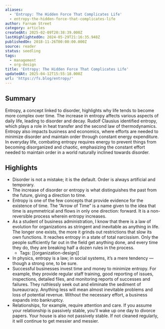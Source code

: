 ```yaml
---
aliases:
  - 'Entropy: The Hidden Force That Complicates Life'
  - entropy-the-hidden-force-that-complicates-life
author: Farnam Street
category: articles
createdAt: 2025-02-09T20:38:39.000Z
lastHighlightedOn: 2024-05-29T21:16:35.948Z
publishedOn: 2018-11-26T00:00:00.000Z
source: reader
status: seedling
tags:
  - management
  - org-design
title: 'Entropy: The Hidden Force That Complicates Life'
updatedAt: 2025-04-12T15:55:18.000Z
url: 'https://fs.blog/entropy/'
---
```

## Summary

Entropy, a concept linked to disorder, highlights why life tends to become more complex over time. The increase in entropy affects various aspects of daily life, leading to disorder and decay. Rudolf Clausius identified entropy, which plays a role in heat transfer and the second law of thermodynamics. Entropy also impacts business and economics, where efforts are needed to minimize disorder and maintain order through constant energy expenditure. In everyday life, combating entropy requires energy to prevent things from becoming disorganized and chaotic, emphasizing the constant effort needed to maintain order in a world naturally inclined towards disorder.

## Highlights

- Disorder is not a mistake; it is the default. Order is always artificial and temporary.
- The increase of disorder or entropy is what distinguishes the past from the future, giving a direction to time.
- Entropy is one of the few concepts that provide evidence for the existence of time. The “Arrow of Time” is a name given to the idea that time is asymmetrical and flows in only one direction: forward. It is a non-reversible process wherein entropy increases.
- As a student of business administration, I know that there is a law of evolution for organizations as stringent and inevitable as anything in life. The longer one exists, the more it grinds out restrictions that slow its own functions. It reaches entropy in a state of total narcissism. Only the people sufficiently far out in the field get anything done, and every time they do, they are breaking half a dozen rules in the process.
    - Tags: [[organization-design]]
- In physics, entropy is a law; in social systems, it’s a mere tendency — though a strong one, to be sure.
- Successful businesses invest time and money to minimize entropy. For example, they provide regular staff training, good reporting of issues, inspections, detailed files, and monitoring reports of successes and failures. They ruthlessly seek out and eliminate the sediment of bureaucracy. Anything less will mean almost inevitable problems and loss of potential revenue. Without the necessary effort, a business expands into bankruptcy.
- Relationships, for example, require attention and care. If you assume your relationship is passively stable, you’ll wake up one day to divorce papers. Your house is also not passively stable. If not cleaned regularly, it will continue to get messier and messier.
